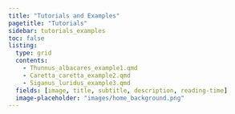 ```yaml
---
title: "Tutorials and Examples"
pagetitle: "Tutorials"
sidebar: tutorials_examples
toc: false
listing:
  type: grid
  contents:
    - Thunnus_albacares_example1.qmd
    - Caretta_caretta_example2.qmd
    - Siganus_luridus_example3.qmd
  fields: [image, title, subtitle, description, reading-time]
  image-placeholder: "images/home_background.png"
---
```


